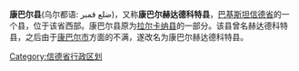 '''康巴尔县'''(乌尔都语: ضلع قمبر)，又称'''康巴尔赫达德科特县'''，[[巴基斯坦|巴基斯坦]][[信德省|信德省]]的一个县，位于该省西部。康巴尔县原为[[拉尔卡纳县|拉尔卡纳县]]的一部分。该县曾名赫达德科特县，之后由于[[康巴尔市|康巴尔市]]方面的不满，遂改名为康巴尔赫达德科特县。

{{信德省行政区划}}
[[Category:信德省行政区划|Category:信德省行政区划]]
